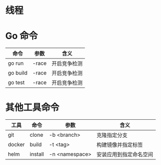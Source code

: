 # 线程
# Go 命令

| 命令 | 参数 | 含义 |
|---|---|---|
| go run | -race | 开启竞争检测 |
| go build | -race | 开启竞争检测 |
| go test | -race | 开启竞争检测 |

# 其他工具命令

| 工具 | 命令 | 参数              | 含义 |
|---|---|-----------------|---|
| git | clone | -b \<branch>    | 克隆指定分支 |
| docker | build | -t \<tag>       | 构建镜像并指定标签 |
| helm | install | -n \<namespace> | 安装应用到指定命名空间 |

